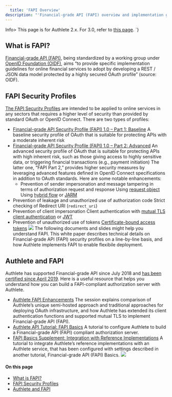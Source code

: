 ```yaml
---
  title: 'FAPI Overview'
description: "'Financial-grade API (FAPI) overview and implementation guide.'"
---
```



Info>
This page is for Authlete 2.x. For 3.0, refer to [this page](/tutorial/fapi).
</Info>\`}
## What is FAPI?
[Financial-grade API (FAPI)](https://openid.net/wg/fapi/), being standardized by a working group under [OpenID Foundation (OIDF)](https://openid.net/), aims “to provide specific implementation guidelines for online financial services to adopt by developing a REST / JSON data model protected by a highly secured OAuth profile” (source: OIDF).
## FAPI Security Profiles
[The FAPI Security Profiles](https://openid.net/wg/fapi/#status) are intended to be applied to online services in any sectors that requires a higher level of security than provided by standard OAuth or OpenID Connect. There are two types of profiles:
  - [Financial-grade API Security Profile (FAPI) 1.0 – Part 1: Baseline](https://openid.net/specs/openid-financial-api-part-1-1_0.html)
A baseline security profile of OAuth that is suitable for protecting APIs with a moderate inherent risk
- [Financial-grade API Security Profile (FAPI) 1.0 – Part 2: Advanced](https://openid.net/specs/openid-financial-api-part-2-1_0.html)
An advanced security profile of OAuth that is suitable for protecting APIs with high inherent risk, such as those giving access to highly sensitive data, or triggering financial transactions (e.g., payment initiation)
The latter one, “FAPI Part 2,” provides higher security measures by leveraging advanced features defined in OpenID Connect specifications in addition to OAuth standards.
Here are some notable enhancements:
  - Prevention of sender impersonation and message tampering in terms of authorization request and response
Using [request object](https://openid.net/specs/openid-connect-core-1_0.html#JWTRequests)
Using [hybrid flow](https://openid.net/specs/openid-connect-core-1_0.html#HybridFlowAuth) or [JARM](https://bitbucket.org/openid/fapi/src/master/Financial_API_JWT_Secured_Authorization_Response_Mode.md)
- Prevention of leakage and unauthorized use of authorization code
Strict checking of Redirect URI (`redirect_uri`)
- Prevention of client impersonation
Client authentication with [mutual TLS client authentication](https://www.rfc-editor.org/rfc/rfc8705.html#name-mutual-tls-for-oauth-client)
or [JWT](https://openid.net/specs/openid-connect-core-1_0.html#ClientAuthentication)
- Prevention of unauthorized use of tokens
[Certificate-bound access tokens](https://www.rfc-editor.org/rfc/rfc8705.html#name-mutual-tls-client-certifica)
![](https://storage.googleapis.com/authlete-website/img/developers/fapi/fapi_01.png)
The following documents and slides might help you understand FAPI.
This white paper describes technical details on Financial-grade API (FAPI) security profiles on a line-by-line basis, and how Authlete implements FAPI to enable flexibile deployment.
## Authlete and FAPI
Authlete has supported Financial-grade API since July 2018 and [has been certified since April 2019](https://openid.net/certification/#FAPI_OPs).
Here is a useful resource that helps you understand how you can build a FAPI-compliant authorization server with Authlete.
- [Authlete FAPI Enhancements](/resources/videos/20180724/authlete-fapi-enhancements/)
The session explains comparison of Authlete’s unique semi-hosted approach and traditional approaches for deploying OAuth infrastructure, and how Authlete has extended its client authentication functions and supported mutual TLS to implement Financial-grade API (FAPI).
- [Authlete API Tutorial: FAPI Basics](/tutorial/fapi)
A tutorial to configure Authlete to build a Financial-grade API (FAPI) compliant authorization server.
- [FAPI Basics Supplement: Integration with Reference Implementations](/tutorial/fapi_with_ref_impl)
A tutorial to integrate Authlete’s reference implementations with an Authlete service, that has been configured with settings described in another tutorial, Financial-grade API (FAPI) Basics.
![](https://storage.googleapis.com/authlete-website/img/developers/fapi/fapi_02.png)
#### On this page
- [What is FAPI?](#what-is-fapi)
- [FAPI Security Profiles](#fapi-security-profiles)
- [Authlete and FAPI](#authlete-and-fapi)
